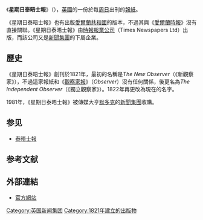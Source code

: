 {{Expand language|1=en|time=2021-04-25T12:27:59+00:00}}
{{Infobox Newspaper
 |name = 星期日泰晤士報<br>The Sunday Times
 |logo = 
 |caption = 
 |type = 周報
 |format = [[大報|大報]]
 |price = [[Pound_sterling|£]]2.50<br/>£1.90 <small>{{SCO}}</small> <br/>€2.50 <small>{{IRE}}</small>
 |foundation = 1821
 |owners = [[英国新闻集团|英国新闻集团]]
 |sister newspapers = 《[[泰晤士報|泰晤士報]]》
 |political = [[中間偏右|中間偏右]]
 |editor =  Martin Ivens<ref name="Rushton">Katherine Rushton [http://www.telegraph.co.uk/finance/newsbysector/mediatechnologyandtelecoms/media/9812458/John-Witherow-named-acting-editor-of-The-Times-as-News-International-eyes-merger.html "John Witherow named acting editor of The Times as News International eyes merger"] {{Wayback|url=http://www.telegraph.co.uk/finance/newsbysector/mediatechnologyandtelecoms/media/9812458/John-Witherow-named-acting-editor-of-The-Times-as-News-International-eyes-merger.html |date=20171019230121 }}, ''The Daily Telegraph'', 18 January 2013</ref>
 |website = {{URL|www.thesundaytimes.co.uk}}
 |ISSN = 0956-1382
|circulation = 839,077份紙質版和59,000份電子版（2014年3月）<ref name="ABCs">{{cite web|title=The Sunday Times - readership data|url=http://www.newsworks.org.uk/The-Sunday-Times|publisher=News Works|accessdate=12 April 2014|archive-date=2020-11-26|archive-url=https://web.archive.org/web/20201126175336/https://www.newsworks.org.uk/The-Sunday-Times|dead-url=yes}}</ref>}}
《'''星期日泰晤士報'''》（{{lang-en|The Sunday Times}}），[[英國|英國]]的一份於每[[周日|周日]]出刊的[[報紙|報紙]]。

《星期日泰晤士報》也有出版[[愛爾蘭共和國|愛爾蘭共和國]]的版本，不過其與《[[愛爾蘭時報|愛爾蘭時報]]》沒有直接關聯。《星期日泰晤士報》由[[時報報業公司|時報報業公司]]（Times Newspapers Ltd）出版，而該公司又是[[新聞集團|新聞集團]]的下屬企業。

== 歷史 ==
《星期日泰晤士報》創刊於1821年，最初的名稱是''The New Observer''（《新觀察家》），不過這家報紙和《[[觀察家報|觀察家報]]》（''Observer''）沒有任何關係，後更名為''The Independent Observer''（《獨立觀察家》）。1822年再更改為現在的名字。

1981年，《星期日泰晤士報》被傳媒大亨[[默多克|默多克]]的[[新聞集團|新聞集團]]收購。

== 参见 ==
* [[泰晤士報|泰晤士報]]

== 参考文献 ==
{{reflist}}

== 外部連結 ==
* [http://www.sunday-times.co.uk/ 官方網站] {{Wayback|url=http://www.sunday-times.co.uk/ |date=20120313172723 }}

{{英国新闻集团}}
{{英國媒體}}
[[Category:英国新闻集团|Category:英国新闻集团]]
[[Category:1821年建立的出版物|Category:1821年建立的出版物]]
